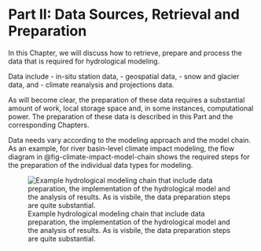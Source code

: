 # Part II: Data Sources, Retrieval and Preparation {#sec-data}

In this Chapter, we will discuss how to retrieve, prepare and process the data that is required for hydrological modeling.

Data include
- in-situ station data,
- geospatial data,
- snow and glacier data, and
- climate reanalysis and projections data.

As will become clear, the preparation of these data requires a substantial amount of work, local storage space and, in some instances, computational power. The preparation of these data is described in this Part and the corresponding Chapters.

Data needs vary according to the modeling approach and the model chain. As an example, for river basin-level climate impact modeling, the flow diagram in @fig-climate-impact-model-chain shows the required steps for the preparation of the individual data types for modeling.

![Example hydrological modeling chain that include data preparation, the implementation of the hydrological model and the analysis of results. As is visbile, the data preparation steps are quite substantial.](images/data/model_chain_cmip6_v3.png){#fig-climate-impact-model-chain}






